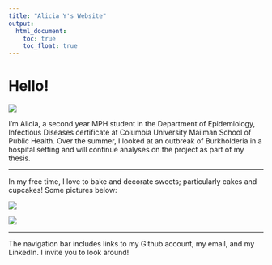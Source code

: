 ```yaml
---
title: "Alicia Y's Website"
output: 
  html_document:
    toc: true
    toc_float: true
---
```



# Hello!

![](DSC_1240.JPG)

I'm Alicia, a second year MPH student in the Department of Epidemiology, Infectious Diseases certificate at Columbia University Mailman School of Public Health. Over the summer, I looked at an outbreak of Burkholderia in a hospital setting and will continue analyses on the project as part of my thesis. 

----

In my free time, I love to bake and decorate sweets; particularly cakes and cupcakes! Some pictures below: 


![](IMG_2939.JPG)


![](IMG_3921.JPG)

----

The navigation bar includes links to my Github account, my email, and my LinkedIn. I invite you to look around! 